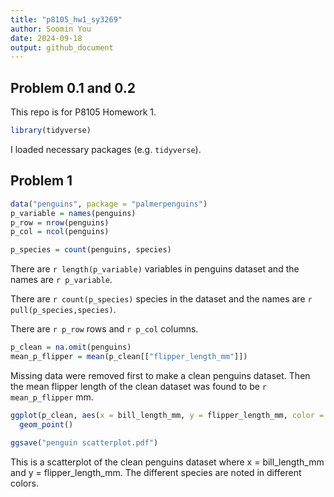 ```yaml
---
title: "p8105_hw1_sy3269"
author: Soomin You
date: 2024-09-18
output: github_document
---
```


## Problem 0.1 and 0.2

This repo is for P8105 Homework 1. 

```r
library(tidyverse)
```

I loaded necessary packages (e.g. `tidyverse`).

## Problem 1

```r
data("penguins", package = "palmerpenguins")
p_variable = names(penguins)
p_row = nrow(penguins)
p_col = ncol(penguins)

p_species = count(penguins, species)
```

There are `r length(p_variable)` variables in penguins dataset and the names are `r p_variable`.

There are `r count(p_species)` species in the dataset and the names are `r pull(p_species,species)`.

There are `r p_row` rows and `r p_col` columns. 


```r
p_clean = na.omit(penguins)
mean_p_flipper = mean(p_clean[["flipper_length_mm"]])
```

Missing data were removed first to make a clean penguins dataset. Then the mean flipper length of the clean dataset was found to be `r mean_p_flipper` mm. 

```r
ggplot(p_clean, aes(x = bill_length_mm, y = flipper_length_mm, color = (species))) + 
  geom_point()

ggsave("penguin scatterplot.pdf")
```

This is a scatterplot of the clean penguins dataset where x = bill_length_mm and y = flipper_length_mm. The different species are noted in different colors. 